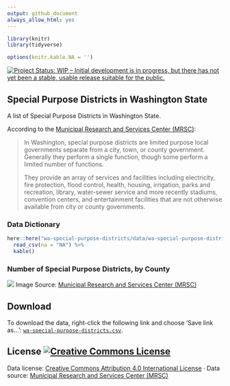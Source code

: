 ```yaml
---
output: github_document
always_allow_html: yes
---
```


```r


library(knitr)
library(tidyverse)

options(knitr.kable.NA = '')
```

[![Project Status: WIP – Initial development is in progress, but there has not yet been a stable, usable release suitable for the public.](http://www.repostatus.org/badges/latest/wip.svg)](http://www.repostatus.org/#wip)

## Special Purpose Districts in Washington State

A list of Special Purpose Districts in Washington State.

According to the [Municipal Research and Services Center (MRSC)](http://mrsc.org/Home.aspx):

> In Washington, special purpose districts are limited purpose local governments separate from a city, town, or county government. Generally they perform a single function, though some perform a limited number of functions. 
>
>They provide an array of services and facilities including electricity, fire protection, flood control, health, housing, irrigation, parks and recreation, library, water-sewer service and more recently stadiums, convention centers, and entertainment facilities that are not otherwise available from city or county governments. 



### Data Dictionary

```r
here::here("wa-special-purpose-districts/data/wa-special-purpose-districts-dictionary.csv") %>% 
  read_csv(na = "NA") %>% 
  kable()
```

### Number of Special Purpose Districts, by County
![](https://github.com/tiernanmartin/datasets/raw/master/wa-special-purpose-districts/resources/spd-county-map.png)
Image Source: [Municipal Research and Services Center (MRSC)](http://mrsc.org/Home.aspx) 

## Download

To download the data, right-click the following link and choose 'Save link as...': [`wa-special-purpose-districts.csv`](https://github.com/tiernanmartin/datasets/raw/master/wa-special-purpose-districts/data/wa-special-purpose-districts.csv).

## License <a rel="license" href="http://creativecommons.org/licenses/by/4.0/"><img alt="Creative Commons License" style="border-width:0" src="https://i.creativecommons.org/l/by/4.0/80x15.png" /></a>

Data license:   [Creative Commons Attribution 4.0 International License](http://creativecommons.org/licenses/by/4.0/) · Data source: [Municipal Research and Services Center (MRSC)](http://mrsc.org/Home.aspx)